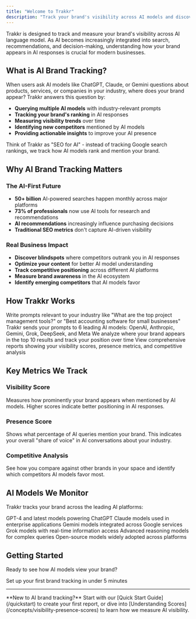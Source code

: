```yaml
---
title: "Welcome to Trakkr"
description: "Track your brand's visibility across AI models and discover how artificial intelligence sees your business"
---
```


Trakkr is designed to track and measure your brand's visibility across AI language model. As AI becomes increasingly integrated into search, recommendations, and decision-making, understanding how your brand appears in AI responses is crucial for modern businesses.

## What is AI Brand Tracking?

When users ask AI models like ChatGPT, Claude, or Gemini questions about products, services, or companies in your industry, where does your brand appear? Trakkr answers this question by:

- **Querying multiple AI models** with industry-relevant prompts
- **Tracking your brand's ranking** in AI responses
- **Measuring visibility trends** over time
- **Identifying new competitors** mentioned by AI models
- **Providing actionable insights** to improve your AI presence

<Note>
  Think of Trakkr as "SEO for AI" - instead of tracking Google search rankings, we track how AI models rank and mention your brand.
</Note>

## Why AI Brand Tracking Matters

### The AI-First Future

- **50\+ billion** AI-powered searches happen monthly across major platforms
- **73% of professionals** now use AI tools for research and recommendations
- **AI recommendations** increasingly influence purchasing decisions
- **Traditional SEO metrics** don't capture AI-driven visibility

### Real Business Impact

- **Discover blindspots** where competitors outrank you in AI responses
- **Optimize your content** for better AI model understanding
- **Track competitive positioning** across different AI platforms
- **Measure brand awareness** in the AI ecosystem
- **Identify emerging competitors** that AI models favor

## How Trakkr Works

<Steps>
  <Step title="Create Custom Prompts">
    Write prompts relevant to your industry like "What are the top project management tools?" or "Best accounting software for small businesses"
  </Step>
  <Step title="Multi-Model Querying">
    Trakkr sends your prompts to 6 leading AI models: OpenAI, Anthropic, Gemini, Grok, DeepSeek, and Meta
  </Step>
  <Step title="Track Rankings & Mentions">
    We analyze where your brand appears in the top 10 results and track your position over time
  </Step>
  <Step title="Generate Insights">
    View comprehensive reports showing your visibility scores, presence metrics, and competitive analysis
  </Step>
</Steps>

## Key Metrics We Track

### Visibility Score

Measures how prominently your brand appears when mentioned by AI models. Higher scores indicate better positioning in AI responses.

### Presence Score

Shows what percentage of AI queries mention your brand. This indicates your overall "share of voice" in AI conversations about your industry.

### Competitive Analysis

See how you compare against other brands in your space and identify which competitors AI models favor most.

## AI Models We Monitor

Trakkr tracks your brand across the leading AI platforms:

<CardGroup cols={2}>
  <Card title="OpenAI" icon="brain">
    GPT-4 and latest models powering ChatGPT
  </Card>
  <Card title="Anthropic" icon="robot">
    Claude models used in enterprise applications
  </Card>
  <Card title="Google Gemini" icon="google">
    Gemini models integrated across Google services
  </Card>
  <Card title="xAI Grok" icon="x-twitter">
    Grok models with real-time information access
  </Card>
  <Card title="DeepSeek" icon="magnifying-glass">
    Advanced reasoning models for complex queries
  </Card>
  <Card title="Meta Llama" icon="meta">
    Open-source models widely adopted across platforms
  </Card>
</CardGroup>

## Getting Started

Ready to see how AI models view your brand?

<Card title="Quick Start Guide" icon="rocket" href="/quickstart">
  Set up your first brand tracking in under 5 minutes
</Card>

---

<Tip>
  **New to AI brand tracking?** Start with our [Quick Start Guide](/quickstart) to create your first report, or dive into [Understanding Scores](/concepts/visibility-presence-scores) to learn how we measure AI visibility.
</Tip>